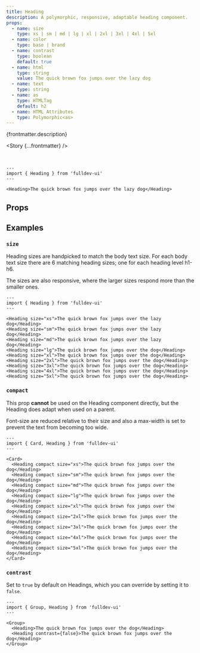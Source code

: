 ```yaml
---
title: Heading
description: A polymorphic, responsive, adaptable heading component.
props:
  - name: size
    type: xs | sm | md | lg | xl | 2xl | 3xl | 4xl | 5xl
  - name: color
    type: base | brand
  - name: contrast
    type: boolean
    default: true
  - name: html
    type: string
    value: The quick brown fox jumps over the lazy dog
  - name: text
    type: string
  - name: as
    type: HTMLTag
    default: h2
  - name: HTML Attributes
    type: Polymorphic<as>
---
```



{frontmatter.description}

<Story {...frontmatter} />

<br />

```astro live
---
import { Heading } from 'fulldev-ui'
---

<Heading>The quick brown fox jumps over the lazy dog</Heading>
```

## Props

<PropsTable props={frontmatter.props} />

## Examples

### `size`

<SizeProp />

Heading sizes are handpicked to match the body text size. For each body text size there are
6 matching heading sizes; one for each heading level h1-h6.

The sizes are also responsive, where the larger sizes respond more than the smaller ones.

```astro live
---
import { Heading } from 'fulldev-ui'
---

<Heading size="xs">The quick brown fox jumps over the lazy dog</Heading>
<Heading size="sm">The quick brown fox jumps over the lazy dog</Heading>
<Heading size="md">The quick brown fox jumps over the lazy dog</Heading>
<Heading size="lg">The quick brown fox jumps over the dog</Heading>
<Heading size="xl">The quick brown fox jumps over the dog</Heading>
<Heading size="2xl">The quick brown fox jumps over the dog</Heading>
<Heading size="3xl">The quick brown fox jumps over the dog</Heading>
<Heading size="4xl">The quick brown fox jumps over the dog</Heading>
<Heading size="5xl">The quick brown fox jumps over the dog</Heading>
```

### `compact`

<CompactProp />

This prop **cannot** be used on the Heading component directly, but the Heading does adapt when used on a parent.

Font-size are reduced relative to their size and also a max-width is set to prevent the text from becoming too wide.

```astro live
---
import { Card, Heading } from 'fulldev-ui'
---

<Card>
  <Heading compact size="xs">The quick brown fox jumps over the dog</Heading>
  <Heading compact size="sm">The quick brown fox jumps over the dog</Heading>
  <Heading compact size="md">The quick brown fox jumps over the dog</Heading>
  <Heading compact size="lg">The quick brown fox jumps over the dog</Heading>
  <Heading compact size="xl">The quick brown fox jumps over the dog</Heading>
  <Heading compact size="2xl">The quick brown fox jumps over the dog</Heading>
  <Heading compact size="3xl">The quick brown fox jumps over the dog</Heading>
  <Heading compact size="4xl">The quick brown fox jumps over the dog</Heading>
  <Heading compact size="5xl">The quick brown fox jumps over the dog</Heading>
</Card>
```

### `contrast`

Set to `true` by default on Headings, which you can override by setting it to `false`.

```astro live
---
import { Group, Heading } from 'fulldev-ui'
---

<Group>
  <Heading>The quick brown fox jumps over the dog</Heading>
  <Heading contrast={false}>The quick brown fox jumps over the dog</Heading>
</Group>
```
